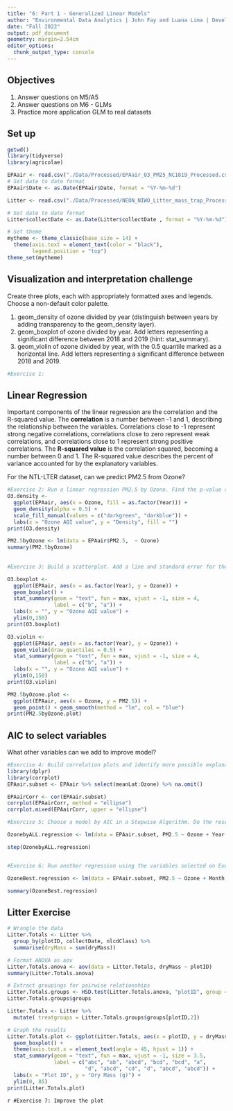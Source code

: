 ```yaml
---
title: "6: Part 1 - Generalized Linear Models"
author: "Environmental Data Analytics | John Fay and Luana Lima | Developed by Kateri Salk"
date: "Fall 2022"
output: pdf_document
geometry: margin=2.54cm
editor_options: 
  chunk_output_type: console
---
```


## Objectives
1. Answer questions on M5/A5
2. Answer questions on M6 - GLMs
3. Practice more application GLM to real datasets


## Set up
```r
getwd()
library(tidyverse)
library(agricolae)   

EPAair <- read.csv("./Data/Processed/EPAair_O3_PM25_NC1819_Processed.csv", stringsAsFactors = TRUE)
# Set date to date format
EPAair$Date <- as.Date(EPAair$Date, format = "%Y-%m-%d")

Litter <- read.csv("./Data/Processed/NEON_NIWO_Litter_mass_trap_Processed.csv", stringsAsFactors = TRUE)

# Set date to date format
Litter$collectDate <- as.Date(Litter$collectDate , format = "%Y-%m-%d")

# Set theme
mytheme <- theme_classic(base_size = 14) +
  theme(axis.text = element_text(color = "black"), 
        legend.position = "top")
theme_set(mytheme)
```



## Visualization and interpretation challenge

Create three plots, each with appropriately formatted axes and legends. Choose a non-default color palette.

1. geom_density of ozone divided by year (distinguish between years by adding transparency to the geom_density layer).
2. geom_boxplot of ozone divided by year. Add letters representing a significant difference between 2018 and 2019 (hint: stat_summary). 
3. geom_violin of ozone divided by year, with the 0.5 quantile marked as a horizontal line. Add letters representing a significant difference between 2018 and 2019. 

```r
#Exercise 1:


```

## Linear Regression

Important components of the linear regression are the correlation and the R-squared value. The **correlation** is a number between -1 and 1, describing the relationship between the variables. Correlations close to -1 represent strong negative correlations, correlations close to zero represent weak correlations, and correlations close to 1 represent strong positive correlations. The **R-squared value** is the correlation squared, becoming a number between 0 and 1. The R-squared value describes the percent of variance accounted for by the explanatory variables. 

For the NTL-LTER dataset, can we predict PM2.5 from Ozone?

```r

#Exercise 2: Run a linear regression PM2.5 by Ozone. Find the p-value and R-squared value. 
O3.density <- 
  ggplot(EPAair, aes(x = Ozone, fill = as.factor(Year))) +
  geom_density(alpha = 0.5) + 
  scale_fill_manual(values = c("darkgreen", "darkblue")) +
  labs(x = "Ozone AQI value", y = "Density", fill = "")
print(O3.density)

PM2.5byOzone <- lm(data = EPAair$PM2.5,  ~ Ozone)
summary(PM2.5byOzone)
                  
                     
#Exercise 3: Build a scatterplot. Add a line and standard error for the linear regression. Add the regression equation to the plot

O3.boxplot <- 
  ggplot(EPAair, aes(x = as.factor(Year), y = Ozone)) +
  geom_boxplot() + 
  stat_summary(geom = "text", fun = max, vjust = -1, size = 4, 
               label = c("b", "a")) +
  labs(x = "", y = "Ozone AQI value") + 
  ylim(0,150)
print(O3.boxplot)

O3.violin <- 
  ggplot(EPAair, aes(x = as.factor(Year), y = Ozone)) +
  geom_violin(draw_quantiles = 0.5) +
  stat_summary(geom = "text", fun = max, vjust = -1, size = 4, 
               label = c("b", "a")) + 
  labs(x = "", y = "Ozone AQI value") + 
  ylim(0,150)
print(O3.violin)

PM2.5byOzone.plot <- 
  ggplot(EPAair, aes(x = Ozone, y = PM2.5)) + 
  geom_point() + geom_smooth(method = "lm", col = "blue")
print(PM2.5byOzone.plot)

```


## AIC to select variables

What other variables can we add to improve model?

```r

#Exercise 4: Build correlation plots and identify more possible explanatory variables to add to the regression.
library(dplyr)
library(corrplot)
EPAair.subset <- EPAair %>% select(meanLat:Ozone) %>% na.omit()

EPAairCorr <- cor(EPAair.subset)
corrplot(EPAairCorr, method = "ellipse")
corrplot.mixed(EPAairCorr, upper = "ellipse")

#Exercise 5: Choose a model by AIC in a Stepwise Algorithm. Do the results from AIC match the variables you selected on Exercise 5?

OzonebyALL.regression <- lm(data = EPAair.subset, PM2.5 ~ Ozone + Year + Month + meanLng + meanLat)

step(OzonebyALL.regression)


#Exercise 6: Run another regression using the variables selected on Exercise 6. Compare r-squared value with the one from Exercise 5. 

OzoneBest.regression <- lm(data = EPAair.subset, PM2.5 ~ Ozone + Month + meanLng + meanLat)

summary(OzoneBest.regression)

```



## Litter Exercise

```r
# Wrangle the data
Litter.Totals <- Litter %>%
  group_by(plotID, collectDate, nlcdClass) %>%
  summarise(dryMass = sum(dryMass))

# Format ANOVA as aov
Litter.Totals.anova <- aov(data = Litter.Totals, dryMass ~ plotID)
summary(Litter.Totals.anova)

# Extract groupings for pairwise relationships
Litter.Totals.groups <- HSD.test(Litter.Totals.anova, "plotID", group = TRUE)
Litter.Totals.groups$groups

Litter.Totals <- Litter %>%
  mutate( treatgroups = Litter.Totals.groups$groups[plotID,2])

# Graph the results
Litter.Totals.plot <- ggplot(Litter.Totals, aes(x = plotID, y = dryMass)) +
  geom_boxplot() +
  theme(axis.text.x = element_text(angle = 45, hjust = 1)) +
  stat_summary(geom = "text", fun = max, vjust = -1, size = 3.5,
               label = c("abc", "ab", "abcd", "bcd", "bcd", "a", 
                         "d", "abcd", "cd", "d", "abcd", "abcd")) +
  labs(x = "Plot ID", y = "Dry Mass (g)") +
  ylim(0, 85)
print(Litter.Totals.plot)

```

```r
#Exercise 7: Improve the plot```

